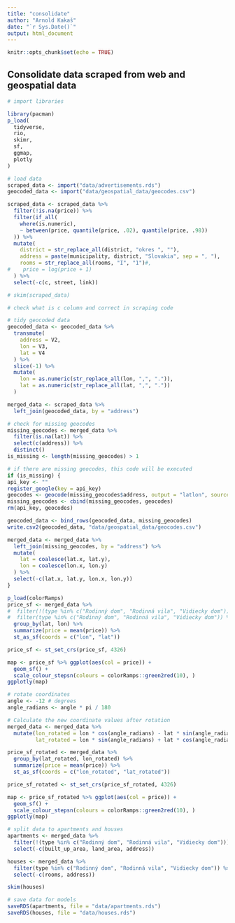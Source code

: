 ```yaml
---
title: "consolidate"
author: "Arnold Kakaš"
date: "`r Sys.Date()`"
output: html_document
---
```


```r
knitr::opts_chunk$set(echo = TRUE)
```

## Consolidate data scraped from web and geospatial data

```r
# import libraries

library(pacman)
p_load(
  tidyverse,
  rio,
  skimr,
  sf,
  ggmap,
  plotly
)
```

```r
# load data
scraped_data <- import("data/advertisements.rds")
geocoded_data <- import("data/geospatial_data/geocodes.csv")
```

```r
scraped_data <- scraped_data %>%
  filter(!is.na(price)) %>%
  filter(if_all(
    where(is.numeric),
    ~ between(price, quantile(price, .02), quantile(price, .98))
  )) %>%
  mutate(
    district = str_replace_all(district, "okres ", ""),
    address = paste(municipality, district, "Slovakia", sep = ", "),
    rooms = str_replace_all(rooms, "I", "1")#,
#    price = log(price + 1)
  ) %>%
  select(-c(c, street, link))

# skim(scraped_data)

# check what is c column and correct in scraping code
```

```r
# tidy geocoded data
geocoded_data <- geocoded_data %>%
  transmute(
    address = V2,
    lon = V3,
    lat = V4
  ) %>%
  slice(-1) %>%
  mutate(
    lon = as.numeric(str_replace_all(lon, ",", ".")),
    lat = as.numeric(str_replace_all(lat, ",", "."))
  )
```

```r
merged_data <- scraped_data %>%
  left_join(geocoded_data, by = "address")
```

```r
# check for missing geocodes
missing_geocodes <- merged_data %>%
  filter(is.na(lat)) %>%
  select(c(address)) %>%
  distinct()
is_missing <- length(missing_geocodes) > 1
```

```r
# if there are missing geocodes, this code will be executed
if (is_missing) {
api_key <- ""
register_google(key = api_key)
geocodes <- geocode(missing_geocodes$address, output = "latlon", source = "google")
missing_geocodes <- cbind(missing_geocodes, geocodes)
rm(api_key, geocodes)

geocoded_data <- bind_rows(geocoded_data, missing_geocodes)
write.csv2(geocoded_data, "data/geospatial_data/geocodes.csv")

merged_data <- merged_data %>%
  left_join(missing_geocodes, by = "address") %>%
  mutate(
    lat = coalesce(lat.x, lat.y),
    lon = coalesce(lon.x, lon.y)
  ) %>%
  select(-c(lat.x, lat.y, lon.x, lon.y))
}
```

```r
p_load(colorRamps)
price_sf <- merged_data %>%
#  filter(!(type %in% c("Rodinný dom", "Rodinná vila", "Vidiecky dom"))) %>% 
#  filter(type %in% c("Rodinný dom", "Rodinná vila", "Vidiecky dom")) %>% 
  group_by(lat, lon) %>%
  summarize(price = mean(price)) %>%
  st_as_sf(coords = c("lon", "lat"))

price_sf <- st_set_crs(price_sf, 4326)

map <- price_sf %>% ggplot(aes(col = price)) +
  geom_sf() +
  scale_colour_stepsn(colours = colorRamps::green2red(10), )
ggplotly(map)
```

```r
# rotate coordinates
angle <- -12 # degrees
angle_radians <- angle * pi / 180

# Calculate the new coordinate values after rotation
merged_data <- merged_data %>% 
  mutate(lon_rotated = lon * cos(angle_radians) - lat * sin(angle_radians),
         lat_rotated = lon * sin(angle_radians) + lat * cos(angle_radians))
```

```r
price_sf_rotated <- merged_data %>%
  group_by(lat_rotated, lon_rotated) %>%
  summarize(price = mean(price)) %>%
  st_as_sf(coords = c("lon_rotated", "lat_rotated"))

price_sf_rotated <- st_set_crs(price_sf_rotated, 4326)

map <- price_sf_rotated %>% ggplot(aes(col = price)) +
  geom_sf() +
  scale_colour_stepsn(colours = colorRamps::green2red(10), )
ggplotly(map)
```

```r
# split data to apartments and houses
apartments <- merged_data %>% 
  filter(!(type %in% c("Rodinný dom", "Rodinná vila", "Vidiecky dom"))) %>% 
  select(-c(built_up_area, land_area, address))

houses <- merged_data %>% 
  filter(type %in% c("Rodinný dom", "Rodinná vila", "Vidiecky dom")) %>% 
  select(-c(rooms, address))

skim(houses)
```

```r
# save data for models
saveRDS(apartments, file = "data/apartments.rds")
saveRDS(houses, file = "data/houses.rds")
```

